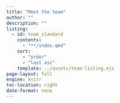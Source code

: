 ```yaml
---
title: "Meet the team"
author: ""
description: ""
listing:
  - id: team_standard
    contents:
      - "**/index.qmd"
    sort:
      - "order"
      - "last asc"
    template: ../assets/team-listing.ejs
page-layout: full
engine: knitr
toc-location: right
date-format: none
---
```

